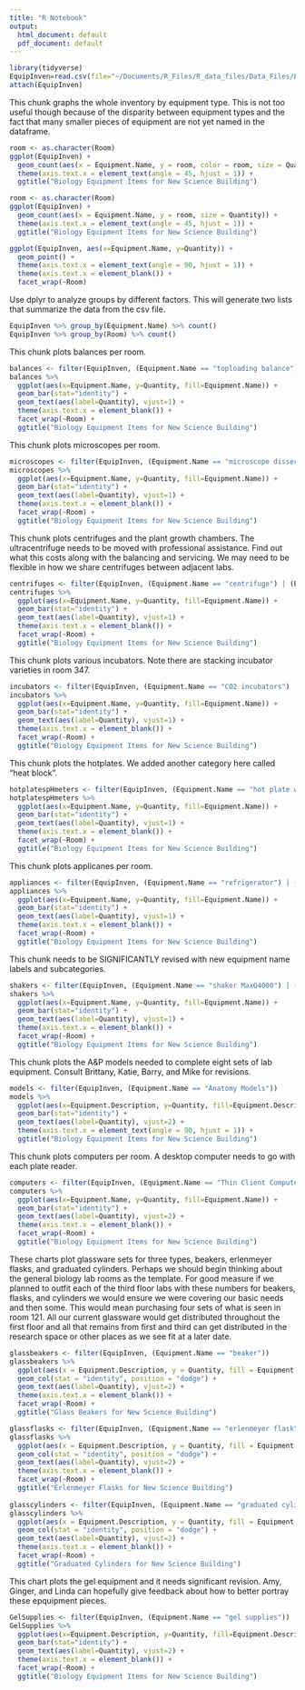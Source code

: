 ```yaml
---
title: "R Notebook"
output:
  html_document: default
  pdf_document: default
---
```


```r
library(tidyverse)
EquipInven=read.csv(file="~/Documents/R_Files/R_data_files/Data_Files/EquipmentInventory.csv", header=TRUE)
attach(EquipInven)
```


This chunk graphs the whole inventory by equipment type. This is not too useful though because of the disparity between equipment types and the fact that many smaller pieces of equipment are not yet named in the dataframe.
```r
room <- as.character(Room) 
ggplot(EquipInven) +
  geom_count(aes(x = Equipment.Name, y = room, color = room, size = Quantity)) +
  theme(axis.text.x = element_text(angle = 45, hjust = 1)) +
  ggtitle("Biology Equipment Items for New Science Building")

room <- as.character(Room) 
ggplot(EquipInven) +
  geom_count(aes(x = Equipment.Name, y = room, size = Quantity)) +
  theme(axis.text.x = element_text(angle = 45, hjust = 1)) +
  ggtitle("Biology Equipment Items for New Science Building")

ggplot(EquipInven, aes(x=Equipment.Name, y=Quantity)) +
  geom_point() +
  theme(axis.text.x = element_text(angle = 90, hjust = 1)) +
  theme(axis.text.x = element_blank()) +
  facet_wrap(~Room)
```


Use dplyr to analyze groups by different factors. This will generate two lists that summarize the data from the csv file. 
```r
EquipInven %>% group_by(Equipment.Name) %>% count()
EquipInven %>% group_by(Room) %>% count()
```


This chunk plots balances per room.
```r
balances <- filter(EquipInven, (Equipment.Name == "toploading balance") | (Equipment.Name == "precision balance"))
balances %>% 
  ggplot(aes(x=Equipment.Name, y=Quantity, fill=Equipment.Name)) +
  geom_bar(stat="identity") +
  geom_text(aes(label=Quantity), vjust=1) +
  theme(axis.text.x = element_blank()) +
  facet_wrap(~Room) +
  ggtitle("Biology Equipment Items for New Science Building")
```

This chunk plots microscopes per room.
```r
microscopes <- filter(EquipInven, (Equipment.Name == "microscope dissecting") | (Equipment.Name == "microscope compound") | (Equipment.Name == "microscope compound phase") | (Equipment.Name == "microscope dissecting") | (Equipment.Name ==  "microscope invert phase fluor") | (Equipment.Name == "microscope w camera") | (Equipment.Name == "microscope compound phase camera"))
microscopes %>% 
  ggplot(aes(x=Equipment.Name, y=Quantity, fill=Equipment.Name)) +
  geom_bar(stat="identity") +
  geom_text(aes(label=Quantity), vjust=1) +
  theme(axis.text.x = element_blank()) +
  facet_wrap(~Room) +
  ggtitle("Biology Equipment Items for New Science Building")
```

This chunk plots centrifuges and the plant growth chambers. The ultracentrifuge needs to be moved with professional assistance. Find out what this costs along with the balancing and servicing. We may need to be flexible in how we share centrifuges between adjacent labs.
```r
centrifuges <- filter(EquipInven, (Equipment.Name == "centrifuge") | (Equipment.Name == "centrifuge micro") | (Equipment.Name == "centrifuge ultra") | (Equipment.Name == "plant growth chamber"))
centrifuges %>% 
  ggplot(aes(x=Equipment.Name, y=Quantity, fill=Equipment.Name)) +
  geom_bar(stat="identity") +
  geom_text(aes(label=Quantity), vjust=1) +
  theme(axis.text.x = element_blank()) +
  facet_wrap(~Room) +
  ggtitle("Biology Equipment Items for New Science Building")
```

This chunk plots various incubators. Note there are stacking incubator varieties in room 347.
```r
incubators <- filter(EquipInven, (Equipment.Name == "CO2 incubators") | (Equipment.Name == "water bath") | (Equipment.Name == "water bath med size shaking") | (Equipment.Name == "shaking incubator") | (Equipment.Name == "incubator"))
incubators %>% 
  ggplot(aes(x=Equipment.Name, y=Quantity, fill=Equipment.Name)) +
  geom_bar(stat="identity") +
  geom_text(aes(label=Quantity), vjust=1) +
  theme(axis.text.x = element_blank()) +
  facet_wrap(~Room) +
  ggtitle("Biology Equipment Items for New Science Building")
```

This chunk plots the hotplates. We added another category here called "heat block".
```r
hotplatespHmeters <- filter(EquipInven, (Equipment.Name == "hot plate with stirrer") | (Equipment.Name == "pH meter") | (Equipment.Name == "heat block"))
hotplatespHmeters %>% 
  ggplot(aes(x=Equipment.Name, y=Quantity, fill=Equipment.Name)) +
  geom_bar(stat="identity") +
  geom_text(aes(label=Quantity), vjust=1) +
  theme(axis.text.x = element_blank()) +
  facet_wrap(~Room) +
  ggtitle("Biology Equipment Items for New Science Building")
```

This chunk plots applicanes per room. 
```r
appliances <- filter(EquipInven, (Equipment.Name == "refrigerator") | (Equipment.Name == "refrigerator chromatography") | (Equipment.Name == "refrigerator combo") | (Equipment.Name == "refrigerator deli") | (Equipment.Name ==  "minus 20 freezer") | (Equipment.Name == "minus 80 freezer") | (Equipment.Name == "dishwasher"))
appliances %>% 
  ggplot(aes(x=Equipment.Name, y=Quantity, fill=Equipment.Name)) +
  geom_bar(stat="identity") +
  geom_text(aes(label=Quantity), vjust=1) +
  theme(axis.text.x = element_blank()) +
  facet_wrap(~Room) +
  ggtitle("Biology Equipment Items for New Science Building")
```

This chunk needs to be SIGNIFICANTLY revised with new equipment name labels and subcategories.
```r
shakers <- filter(EquipInven, (Equipment.Name == "shaker MaxQ4000") | (Equipment.Name == "shaker nutator") | (Equipment.Name == "shaker orbital") | (Equipment.Name == "vortex"))
shakers %>% 
  ggplot(aes(x=Equipment.Name, y=Quantity, fill=Equipment.Name)) +
  geom_bar(stat="identity") +
  geom_text(aes(label=Quantity), vjust=1) +
  theme(axis.text.x = element_blank()) +
  facet_wrap(~Room) +
  ggtitle("Biology Equipment Items for New Science Building")
```

This chunk plots the A&P models needed to complete eight sets of lab equipment. Consult Brittany, Katie, Barry, and Mike for revisions.
```r
models <- filter(EquipInven, (Equipment.Name == "Anatomy Models"))
models %>% 
  ggplot(aes(x=Equipment.Description, y=Quantity, fill=Equipment.Description)) +
  geom_bar(stat="identity") +
  geom_text(aes(label=Quantity), vjust=2) +
  theme(axis.text.x = element_text(angle = 90, hjust = 1)) +
  ggtitle("Biology Equipment Items for New Science Building")
```

This chunk plots computers per room. A desktop computer needs to go with each plate reader.
```r
computers <- filter(EquipInven, (Equipment.Name == "Thin Client Computers") | (Equipment.Name == "Desktop Computers")) 
computers %>% 
  ggplot(aes(x=Equipment.Name, y=Quantity, fill=Equipment.Name)) + 
  geom_bar(stat="identity") +
  geom_text(aes(label=Quantity), vjust=2) +
  theme(axis.text.x = element_blank()) +
  facet_wrap(~Room) +
  ggtitle("Biology Equipment Items for New Science Building")
```

These charts plot glassware sets for three types, beakers, erlenmeyer flasks, and graduated cylinders. Perhaps we should begin thinking about the general biology lab rooms as the template. For good measure if we planned to outfit each of the third floor labs with these numbers for beakers, flasks, and cylinders we would ensure we were covering our basic needs and then some. This would mean purchasing four sets of what is seen in room 121. All our current glassware would get distributed throughout the first floor and all that remains from first and third can get distributed in the research space or other places as we see fit at a later date.
```r
glassbeakers <- filter(EquipInven, (Equipment.Name == "beaker"))
glassbeakers %>% 
  ggplot(aes(x = Equipment.Description, y = Quantity, fill = Equipment.Description)) +
  geom_col(stat = "identity", position = "dodge") +
  geom_text(aes(label=Quantity), vjust=2) +
  theme(axis.text.x = element_blank()) +
  facet_wrap(~Room) +
  ggtitle("Glass Beakers for New Science Building")

glassflasks <- filter(EquipInven, (Equipment.Name == "erlenmeyer flask"))
glassflasks %>% 
  ggplot(aes(x = Equipment.Description, y = Quantity, fill = Equipment.Description)) +
  geom_col(stat = "identity", position = "dodge") +
  geom_text(aes(label=Quantity), vjust=2) +
  theme(axis.text.x = element_blank()) +
  facet_wrap(~Room) +
  ggtitle("Erlenmeyer Flasks for New Science Building")
  
glasscylinders <- filter(EquipInven, (Equipment.Name == "graduated cylinder"))
glasscylinders %>% 
  ggplot(aes(x = Equipment.Description, y = Quantity, fill = Equipment.Description)) +
  geom_col(stat = "identity", position = "dodge") +
  geom_text(aes(label=Quantity), vjust=2) +
  theme(axis.text.x = element_blank()) +
  facet_wrap(~Room) +
  ggtitle("Graduated Cylinders for New Science Building")
```

This chart plots the gel equipment and it needs significant revision. Amy, Ginger, and Linda can hopefully give feedback about how to better portray these epquipment pieces.
```r
GelSupplies <- filter(EquipInven, (Equipment.Name == "gel supplies"))
GelSupplies %>% 
  ggplot(aes(x=Equipment.Description, y=Quantity, fill=Equipment.Description)) + 
  geom_bar(stat="identity") +
  geom_text(aes(label=Quantity), vjust=2) +
  theme(axis.text.x = element_blank()) +
  facet_wrap(~Room) +
  ggtitle("Biology Equipment Items for New Science Building")
```
